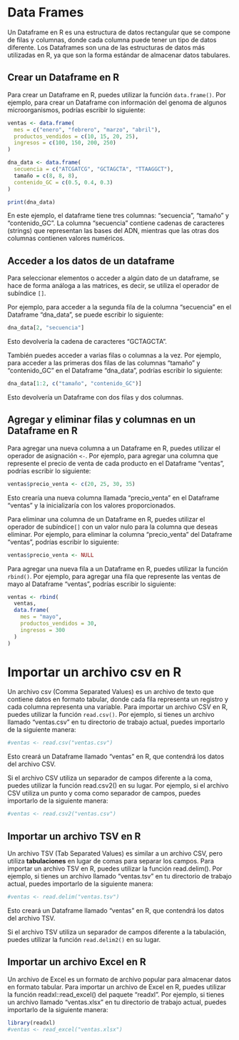 # Data Frames


Un Dataframe en R es una estructura de datos rectangular que se compone de filas y columnas, donde cada columna puede tener un tipo de datos diferente. Los Dataframes son una de las estructuras de datos más utilizadas en R, ya que son la forma estándar de almacenar datos tabulares.

## Crear un Dataframe en R
Para crear un Dataframe en R, puedes utilizar la función `data.frame()`. 
Por ejemplo, para crear un Dataframe con información del genoma de algunos microorganismos, podrías escribir lo siguiente:

```{r}
ventas <- data.frame(
  mes = c("enero", "febrero", "marzo", "abril"),
  productos_vendidos = c(10, 15, 20, 25),
  ingresos = c(100, 150, 200, 250)
)

dna_data <- data.frame(
  secuencia = c("ATCGATCG", "GCTAGCTA", "TTAAGGCT"),
  tamaño = c(8, 8, 8),
  contenido_GC = c(0.5, 0.4, 0.3)
)

print(dna_data)
```


En este ejemplo, el dataframe tiene tres columnas: "secuencia", "tamaño" y "contenido_GC". La columna "secuencia" contiene cadenas de caracteres (strings) que representan las bases del ADN, mientras que las otras dos columnas contienen valores numéricos.

## Acceder a los datos de un dataframe

Para seleccionar elementos o acceder a algún dato de un dataframe, se hace de forma análoga a las matrices, es decir, se utiliza el operador de subíndice `[]`. 

Por ejemplo, para acceder a la segunda fila de la columna "secuencia" en el Dataframe "dna_data", se puede escribir lo siguiente:

```{r}
dna_data[2, "secuencia"]

```

Esto devolvería la cadena de caracteres "GCTAGCTA".

También puedes acceder a varias filas o columnas a la vez.
Por ejemplo, para acceder a las primeras dos filas de las columnas "tamaño" y "contenido_GC" en el Dataframe "dna_data", podrías escribir lo siguiente:

```{r}
dna_data[1:2, c("tamaño", "contenido_GC")]
```

Esto devolvería un Dataframe con dos filas y dos columnas.

## Agregar y eliminar filas y columnas en un Dataframe en R
Para agregar una nueva columna a un Dataframe en R, puedes utilizar el operador de asignación `<-`. 
Por ejemplo, para agregar una columna que represente el precio de venta de cada producto en el Dataframe "ventas", podrías escribir lo siguiente:


```{r}
ventas$precio_venta <- c(20, 25, 30, 35)
```

Esto crearía una nueva columna llamada "precio_venta" en el Dataframe "ventas" y la inicializaría con los valores proporcionados.

Para eliminar una columna de un Dataframe en R, puedes utilizar el operador de subíndice`[]` con un valor nulo para la columna que deseas eliminar. Por ejemplo, para eliminar la columna "precio_venta" del Dataframe "ventas", podrías escribir lo siguiente:


```{r}
ventas$precio_venta <- NULL
```


Para agregar una nueva fila a un Dataframe en R, puedes utilizar la función `rbind()`. Por ejemplo, para agregar una fila que represente las ventas de mayo al Dataframe "ventas", podrías escribir lo siguiente:

```{r}
ventas <- rbind(
  ventas,
  data.frame(
    mes = "mayo",
    productos_vendidos = 30,
    ingresos = 300
  )
)
```

# Importar un archivo csv en R

Un archivo csv (Comma Separated Values) es un archivo de texto que contiene datos en formato tabular, donde cada fila representa un registro y cada columna representa una variable. Para importar un archivo CSV en R, puedes utilizar la función `read.csv()`. Por ejemplo, si tienes un archivo llamado "ventas.csv" en tu directorio de trabajo actual, puedes importarlo de la siguiente manera:

```{r}
#ventas <- read.csv("ventas.csv")
```

Esto creará un Dataframe llamado "ventas" en R, que contendrá los datos del archivo CSV.

Si el archivo CSV utiliza un separador de campos diferente a la coma, puedes utilizar la función read.csv2() en su lugar. Por ejemplo, si el archivo CSV utiliza un punto y coma como separador de campos, puedes importarlo de la siguiente manera:

```{r}
#ventas <- read.csv2("ventas.csv")
```
## Importar un archivo TSV en R

Un archivo TSV (Tab Separated Values) es similar a un archivo CSV, pero utiliza **tabulaciones** en lugar de comas para separar los campos. Para importar un archivo TSV en R, puedes utilizar la función read.delim(). Por ejemplo, si tienes un archivo llamado "ventas.tsv" en tu directorio de trabajo actual, puedes importarlo de la siguiente manera:
```{r}
#ventas <- read.delim("ventas.tsv")

```


Esto creará un Dataframe llamado "ventas" en R, que contendrá los datos del archivo TSV.

Si el archivo TSV utiliza un separador de campos diferente a la tabulación, puedes utilizar la función `read.delim2()` en su lugar.

## Importar un archivo Excel en R
Un archivo de Excel es un formato de archivo popular para almacenar datos en formato tabular. Para importar un archivo de Excel en R, puedes utilizar la función readxl::read_excel() del paquete "readxl". Por ejemplo, si tienes un archivo llamado "ventas.xlsx" en tu directorio de trabajo actual, puedes importarlo de la siguiente manera:

```{r}
library(readxl)
#ventas <- read_excel("ventas.xlsx")

```


